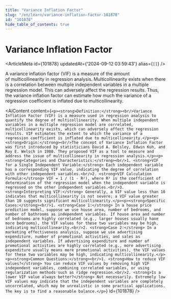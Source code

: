 ```yaml
---
title: "Variance Inflation Factor"
slug: "/en/learn/variance-inflation-factor-101878"
id: "101878"
hide_table_of_contents: true
---
```



# Variance Inflation Factor

<ArticleMeta id={101878} updatedAt={'2024-09-12 03:59:43'} alias={`[]`} />
<div className='border-solid border-b border-t-0 my-4 border-[var(--ifm-color-gray-300)]' />

A variance inflation factor (VIF) is a measure of the amount of multicollinearity in regression analysis. Multicollinearity exists when there is a correlation between multiple independent variables in a multiple regression model. This can adversely affect the regression results. Thus, the variance inflation factor can estimate how much the variance of a regression coefficient is inflated due to multicollinearity.

<AIContent content={`<p><strong>Definition:</strong><br/>Variance Inflation Factor (VIF) is a measure used in regression analysis to quantify the degree of multicollinearity. When multiple independent variables in a multiple regression model are correlated, multicollinearity exists, which can adversely affect the regression results. VIF estimates the extent to which the variance of a regression coefficient is inflated due to multicollinearity.</p><p><strong>Origin:</strong><br/>The concept of Variance Inflation Factor was first introduced by statisticians David A. Belsley, Edwin Kuh, and Roy E. Welsch in 1980. They proposed VIF as a tool to measure and address the issue of multicollinearity in regression analysis.</p><p><strong>Categories and Characteristics:</strong><br/>1. <strong>VIF for a Single Independent Variable:</strong> Each independent variable has a corresponding VIF value, indicating the degree of correlation with other independent variables.<br/>2. <strong>VIF Calculation Formula:</strong> VIF = 1 / (1 - R²), where R² is the coefficient of determination of the regression model when the independent variable is regressed on the other independent variables.<br/>3. <strong>Interpreting VIF:</strong> Generally, a VIF value less than 10 indicates that multicollinearity is not severe; a VIF value greater than 10 suggests significant multicollinearity.</p><p><strong>Specific Cases:</strong><br/>1. <strong>Case 1:</strong> In a house price prediction model, suppose we use house area, number of bedrooms, and number of bathrooms as independent variables. If house area and number of bedrooms are highly correlated (e.g., larger houses usually have more bedrooms), the VIF values for these two variables may be high, indicating multicollinearity.<br/>2. <strong>Case 2:</strong> In a marketing effectiveness analysis, suppose we use advertising expenditure, number of promotional activities, and sales as independent variables. If advertising expenditure and number of promotional activities are highly correlated (e.g., more advertising expenditure usually means more promotional activities), the VIF values for these two variables may be high, indicating multicollinearity.</p><p><strong>Common Questions:</strong><br/>1. <strong>How to reduce VIF values?</strong> You can reduce VIF values by removing high VIF independent variables, combining correlated variables, or using regularization methods such as ridge regression.<br/>2. <strong>Is a lower VIF value always better?</strong> Not necessarily. Extremely low VIF values may indicate that the independent variables are completely uncorrelated, which may be unrealistic in some practical applications. The key is to find a reasonable balance.</p>`} id={101878} />
